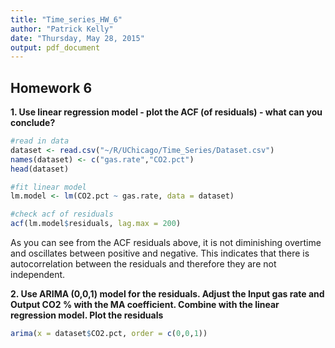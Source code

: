 ```yaml
---
title: "Time_series_HW_6"
author: "Patrick Kelly"
date: "Thursday, May 28, 2015"
output: pdf_document
---
```


**Homework 6**
---

**1. Use linear regression model - plot the ACF (of residuals) - what can you conclude?**

```r
#read in data
dataset <- read.csv("~/R/UChicago/Time_Series/Dataset.csv")
names(dataset) <- c("gas.rate","CO2.pct")
head(dataset)

#fit linear model
lm.model <- lm(CO2.pct ~ gas.rate, data = dataset)

#check acf of residuals
acf(lm.model$residuals, lag.max = 200)
```

As you can see from the ACF residuals above, it is not diminishing overtime and oscillates between positive and negative. This indicates that there is autocorrelation between the residuals and therefore they are not independent.

**2. Use ARIMA (0,0,1) model for the residuals. Adjust the Input gas rate and Output CO2 % with the MA coefficient. Combine with the linear regression model. Plot the residuals**

```r
arima(x = dataset$CO2.pct, order = c(0,0,1))
```

